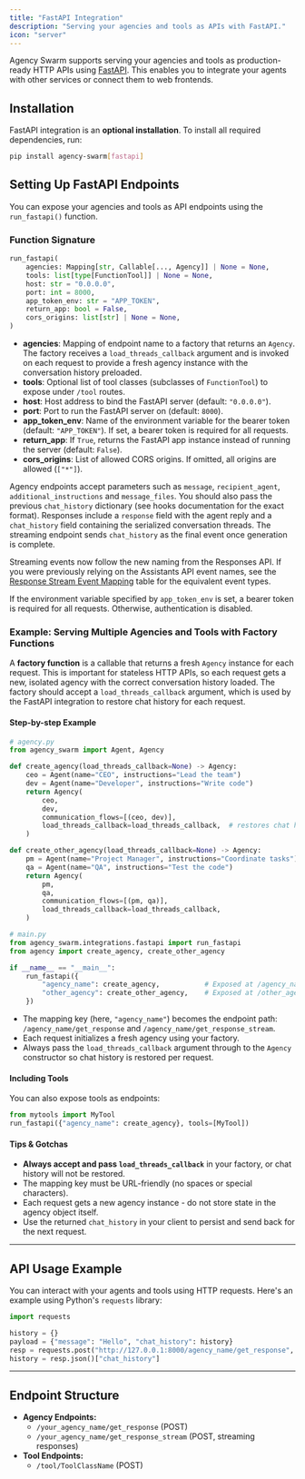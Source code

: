 ```yaml
---
title: "FastAPI Integration"
description: "Serving your agencies and tools as APIs with FastAPI."
icon: "server"
---
```


Agency Swarm supports serving your agencies and tools as production-ready HTTP APIs using [FastAPI](https://fastapi.tiangolo.com/). This enables you to integrate your agents with other services or connect them to web frontends.

## Installation

FastAPI integration is an **optional installation**. To install all required dependencies, run:

```bash
pip install agency-swarm[fastapi]
```

## Setting Up FastAPI Endpoints

You can expose your agencies and tools as API endpoints using the `run_fastapi()` function.

### Function Signature

```python
run_fastapi(
    agencies: Mapping[str, Callable[..., Agency]] | None = None,
    tools: list[type[FunctionTool]] | None = None,
    host: str = "0.0.0.0",
    port: int = 8000,
    app_token_env: str = "APP_TOKEN",
    return_app: bool = False,
    cors_origins: list[str] | None = None,
)
```

- **agencies**: Mapping of endpoint name to a factory that returns an `Agency`. The factory receives a `load_threads_callback` argument and is invoked on each request to provide a fresh agency instance with the conversation history preloaded.
- **tools**: Optional list of tool classes (subclasses of `FunctionTool`) to expose under `/tool` routes.
- **host**: Host address to bind the FastAPI server (default: `"0.0.0.0"`).
- **port**: Port to run the FastAPI server on (default: `8000`).
- **app_token_env**: Name of the environment variable for the bearer token (default: `"APP_TOKEN"`). If set, a bearer token is required for all requests.
- **return_app**: If `True`, returns the FastAPI app instance instead of running the server (default: `False`).
- **cors_origins**: List of allowed CORS origins. If omitted, all origins are allowed (`["*"]`).

Agency endpoints accept parameters such as `message`, `recipient_agent`, `additional_instructions` and `message_files`. You should also pass the previous `chat_history` dictionary (see hooks documentation for the exact format).
Responses include a `response` field with the agent reply and a `chat_history` field containing the serialized conversation threads. The streaming endpoint sends `chat_history` as the final event once generation is complete.

Streaming events now follow the new naming from the Responses API. If you were
previously relying on the Assistants API event names, see the
[Response Stream Event Mapping](./response-stream-event-mapping) table for the
equivalent event types.

If the environment variable specified by `app_token_env` is set, a bearer token is required for all requests. Otherwise, authentication is disabled.

### Example: Serving Multiple Agencies and Tools with Factory Functions

A **factory function** is a callable that returns a fresh `Agency` instance for each request. This is important for stateless HTTP APIs, so each request gets a new, isolated agency with the correct conversation history loaded. The factory should accept a `load_threads_callback` argument, which is used by the FastAPI integration to restore chat history for each request.

#### Step-by-step Example

```python
# agency.py
from agency_swarm import Agent, Agency

def create_agency(load_threads_callback=None) -> Agency:
    ceo = Agent(name="CEO", instructions="Lead the team")
    dev = Agent(name="Developer", instructions="Write code")
    return Agency(
        ceo,
        dev,
        communication_flows=[(ceo, dev)],
        load_threads_callback=load_threads_callback,  # restores chat history per request
    )

def create_other_agency(load_threads_callback=None) -> Agency:
    pm = Agent(name="Project Manager", instructions="Coordinate tasks")
    qa = Agent(name="QA", instructions="Test the code")
    return Agency(
        pm,
        qa,
        communication_flows=[(pm, qa)],
        load_threads_callback=load_threads_callback,
    )
```

```python
# main.py
from agency_swarm.integrations.fastapi import run_fastapi
from agency import create_agency, create_other_agency

if __name__ == "__main__":
    run_fastapi({
        "agency_name": create_agency,           # Exposed at /agency_name/get_response(_stream)
        "other_agency": create_other_agency,    # Exposed at /other_agency/get_response(_stream)
    })
```

- The mapping key (here, `"agency_name"`) becomes the endpoint path: `/agency_name/get_response` and `/agency_name/get_response_stream`.
- Each request initializes a fresh agency using your factory.
- Always pass the `load_threads_callback` argument through to the `Agency` constructor so chat history is restored per request.

#### Including Tools
You can also expose tools as endpoints:

```python
from mytools import MyTool
run_fastapi({"agency_name": create_agency}, tools=[MyTool])
```

#### Tips & Gotchas
- **Always accept and pass `load_threads_callback`** in your factory, or chat history will not be restored.
- The mapping key must be URL-friendly (no spaces or special characters).
- Each request gets a new agency instance - do not store state in the agency object itself.
- Use the returned `chat_history` in your client to persist and send back for the next request.

---

## API Usage Example

You can interact with your agents and tools using HTTP requests. Here's an example using Python's `requests` library:

```python
import requests

history = {}
payload = {"message": "Hello", "chat_history": history}
resp = requests.post("http://127.0.0.1:8000/agency_name/get_response", json=payload)
history = resp.json()["chat_history"]
```

---

## Endpoint Structure

- **Agency Endpoints:**
  - `/your_agency_name/get_response` (POST)
  - `/your_agency_name/get_response_stream` (POST, streaming responses)
- **Tool Endpoints:**
  - `/tool/ToolClassName` (POST)
